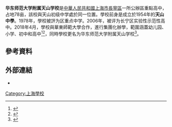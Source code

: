 '''华东师范大学附属天山学校'''是[[中華人民共和國|中華人民共和國]][[上海市|上海市]][[長寧區|長寧區]]一所公辦區重點高中，占地78亩，該校與天山初级中学處於同一位置。學校前身是成立於1954年的'''天山中學'''。1978年，學校被評为区重点中学。2006年，被评为长宁区实验性示范性高中。2018年4月，學校與華東師範大學合作，進行集團化辦學，範圍涵蓋幼儿园、小学、初中和高中<ref>{{cite news |title=天山中学将成为历史！更名华师大附属天山学校，未来将开设小学幼儿园 |url=http://static.zhoudaosh.com/files/cnews/2018/20180904/8E9A028FD7C7BA7076AE81329FF299FE37167905E1F8E7780FC982B9064478C1/2.html}}</ref><ref>{{cite news |title=华师大附属天山学校成立 从幼儿园到高中15年合作办学 |url=http://sh.sina.cn/news/2018-04-29/detail-ifzvpatq8674568.d.html?from=wap}}</ref>，同時學校更名为华东师范大学附属天山学校<ref>{{cite news |title=樟香木华|学校简介 |url=https://mp.weixin.qq.com/s?__biz=MzAxNjA3MjUwNw==&mid=503021578&idx=1&sn=9bb9107c76c2e505b64a31c9fab9720a&chksm=03f54a5e3482c348a1c1a0f469a7b02594ab6f5615a95371efeeb99356f94efc5cb36d4f9909&&xtrack=1&scene=0&subscene=10000&clicktime=1611030982&enterid=1611030982#rd}}</ref>。

== 參考資料 ==
{{Reflist|2}}

== 外部連結 ==
*{{official|http://tszx.chneic.sh.cn}}

[[Category:上海學校|Category:上海學校]]